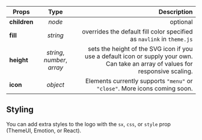 
<Title type="menu-toggle" title="MenuToggle">
  <p>
    The MenuToggle is a button that opens and closes the MobileNav component. By
    default, it is hidden on desktop.
  </p>
  <p>
    You can wrap it around your own icon, text, or component, or you can use one
    of Element's default icons.
  </p>
</Title>

| Props        |            Type             |                                                                                                                       Description |
| ------------ | :-------------------------: | --------------------------------------------------------------------------------------------------------------------------------: |
| **children** |           _node_            |                                                                                                                          optional |
| **fill**     |          _string_           |                                                             overrides the default fill color specified as `navlink` in `theme.js` |
| **height**   | _string_, _number_, _array_ | sets the height of the SVG icon if you use a default icon or supply your own. Can take an array of values for responsive scaling. |
| **icon**     |          _object_           |                                                        Elements currently supports `"menu"` or `"close"`. More icons coming soon. |

## Styling

You can add extra styles to the logo with the `sx`, `css`, or `style` prop (ThemeUI, Emotion, or React).

<PageLink path="/components/nav-menu" label="NavMenu" />
